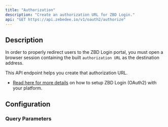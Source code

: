 ```yaml
---
title: "Authorization"
description: "Create an authorization URL for ZBD Login."
api: "GET https://api.zebedee.io/v1/oauth2/authorize"
---
```


## Description

In order to properly redirect users to the ZBD Login portal, you must open a browser session containing the built `authorization URL` as the destination address.

This API endpoint helps you create that authorization URL.

- [Read here for more details](/docs/zbd-login/introduction) on how to setup ZBD Login (OAuth2) with your platform.

## Configuration

### Query Parameters

<ParamField required initialValue="‎" query="client_id" type="string" />
<ParamField required initialValue="‎" query="response_type" type="string" />
<ParamField required initialValue="‎" query="redirect_uri" type="string" />
<ParamField required initialValue="‎" query="code_challenge_method" type="string" />
<ParamField required initialValue="‎" query="code_challenge" type="string" />
<ParamField required initialValue="‎" query="scope" type="string" />



